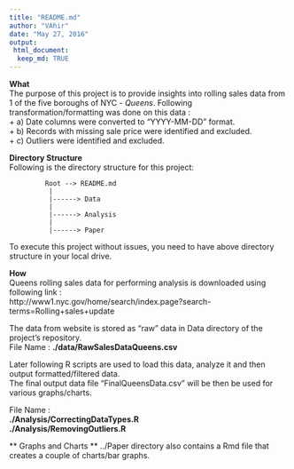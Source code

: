 ```yaml
---
title: "README.md"
author: "VAhir"
date: "May 27, 2016"
output: 
 html_document:
  keep_md: TRUE
---
```


**What**   
The purpose of this project is to provide insights into rolling sales data from 1 of the five boroughs of NYC - *Queens*.
Following transformation/formatting was done on this data :  
  + a)  Date columns were converted to "YYYY-MM-DD" format.  
  + b)  Records with missing sale price were identified and excluded.  
  + c)  Outliers were identified and excluded.  

**Directory Structure**  
Following is the directory structure for this project:  
  
             Root --> README.md
              |
              |------> Data
              | 
              |------> Analysis
              |
              |------> Paper  

To execute this project without issues, you need to have above directory structure in your local drive.  


**How**  
 Queens rolling sales data for performing analysis is downloaded using following link :   
http://www1.nyc.gov/home/search/index.page?search-terms=Rolling+sales+update

The data from website is stored as "raw" data in Data directory of the project's repository.  
File Name : **./data/RawSalesDataQueens.csv**

Later following R scripts are used to load this data, analyze it and then output formatted/filtered data.  
The final output data file "FinalQueensData.csv" will be then be used for various graphs/charts.  

File Name :  
**./Analysis/CorrectingDataTypes.R**  
**./Analysis/RemovingOutliers.R**



** Graphs and Charts **
../Paper directory also contains a Rmd file that creates a couple of charts/bar graphs.


              
